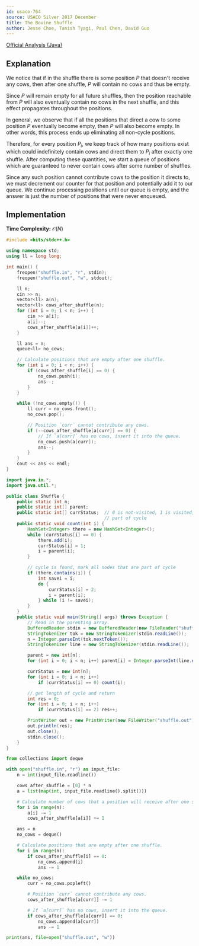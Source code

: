 ```yaml
---
id: usaco-764
source: USACO Silver 2017 December
title: The Bovine Shuffle
author: Jesse Choe, Tanish Tyagi, Paul Chen, David Guo
---
```


[Official Analysis (Java)](http://www.usaco.org/current/data/sol_shuffle_silver_dec17.html)

## Explanation

We notice that if in the shuffle there is some position $P$ that doesn't receive any cows, then after one shuffle, $P$ will contain no cows and thus be empty.

Since $P$ will remain empty for all future shuffles, then the position reachable from $P$ will also eventually contain no cows in the next shuffle, and this effect propagates throughout the positions.

In general, we observe that if all the positions that direct a cow to some position $P$ eventually become empty, then $P$ will also become empty. In other words, this process ends up eliminating all non-cycle positions.

Therefore, for every position $P_i$, we keep track of how many positions exist which could indefinitely contain cows and direct them to $P_i$ after exactly one shuffle. After computing these quantities, we start a queue of positions which are guaranteed to never contain cows after some number of shuffles.

Since any such position cannot contribute cows to the position it directs to, we must decrement our counter for that position and potentially add it to our queue. We continue processing positions until our queue is empty, and the answer is just the number of positions that were never enqueued.

## Implementation

**Time Complexity:** $\mathcal{O}(N)$

<LanguageSection>
<CPPSection>

```cpp
#include <bits/stdc++.h>

using namespace std;
using ll = long long;

int main() {
	freopen("shuffle.in", "r", stdin);
	freopen("shuffle.out", "w", stdout);

	ll n;
	cin >> n;
	vector<ll> a(n);
	vector<ll> cows_after_shuffle(n);
	for (int i = 0; i < n; i++) {
		cin >> a[i];
		a[i]--;
		cows_after_shuffle[a[i]]++;
	}

	ll ans = n;
	queue<ll> no_cows;

	// Calculate positions that are empty after one shuffle.
	for (int i = 0; i < n; i++) {
		if (cows_after_shuffle[i] == 0) {
			no_cows.push(i);
			ans--;
		}
	}

	while (!no_cows.empty()) {
		ll curr = no_cows.front();
		no_cows.pop();

		// Position `curr` cannot contribute any cows.
		if (--cows_after_shuffle[a[curr]] == 0) {
			// If `a[curr]` has no cows, insert it into the queue.
			no_cows.push(a[curr]);
			ans--;
		}
	}
	cout << ans << endl;
}
```

</CPPSection>
<JavaSection>

```java
import java.io.*;
import java.util.*;

public class Shuffle {
	public static int n;
	public static int[] parent;
	public static int[] currStatus;  // 0 is not-visited, 1 is visited, 2 is
	                                 // part of cycle
	public static void count(int i) {
		HashSet<Integer> there = new HashSet<Integer>();
		while (currStatus[i] == 0) {
			there.add(i);
			currStatus[i] = 1;
			i = parent[i];
		}

		// cycle is found, mark all nodes that are part of cycle
		if (there.contains(i)) {
			int savei = i;
			do {
				currStatus[i] = 2;
				i = parent[i];
			} while (i != savei);
		}
	}
	public static void main(String[] args) throws Exception {
		// Read in the parenting array.
		BufferedReader stdin = new BufferedReader(new FileReader("shuffle.in"));
		StringTokenizer tok = new StringTokenizer(stdin.readLine());
		n = Integer.parseInt(tok.nextToken());
		StringTokenizer line = new StringTokenizer(stdin.readLine());

		parent = new int[n];
		for (int i = 0; i < n; i++) parent[i] = Integer.parseInt(line.nextToken()) - 1;

		currStatus = new int[n];
		for (int i = 0; i < n; i++)
			if (currStatus[i] == 0) count(i);

		// get length of cycle and return
		int res = 0;
		for (int i = 0; i < n; i++)
			if (currStatus[i] == 2) res++;

		PrintWriter out = new PrintWriter(new FileWriter("shuffle.out"));
		out.println(res);
		out.close();
		stdin.close();
	}
}
```

</JavaSection>
<PySection>

```py
from collections import deque

with open("shuffle.in", "r") as input_file:
	n = int(input_file.readline())

	cows_after_shuffle = [0] * n
	a = list(map(int, input_file.readline().split()))

	# Calculate number of cows that a position will receive after one shuffle.
	for i in range(n):
		a[i] -= 1
		cows_after_shuffle[a[i]] += 1

	ans = n
	no_cows = deque()

	# Calculate positions that are empty after one shuffle.
	for i in range(n):
		if cows_after_shuffle[i] == 0:
			no_cows.append(i)
			ans -= 1

	while no_cows:
		curr = no_cows.popleft()

		# Position `curr` cannot contribute any cows.
		cows_after_shuffle[a[curr]] -= 1

		# If `a[curr]` has no cows, insert it into the queue.
		if cows_after_shuffle[a[curr]] == 0:
			no_cows.append(a[curr])
			ans -= 1

print(ans, file=open("shuffle.out", "w"))
```

</PySection>
</LanguageSection>

